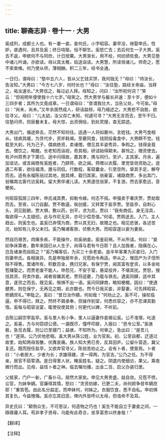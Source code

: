 ```yaml
---
---
---
```

title: 聊斋志异 · 卷十一 · 大男
---

奚成列，成都士人也。有一妻一妾。妾何氏，小字昭容。妻早没，继娶申氏，性妒，虐遇何，且并及奚；终日哓聒，恒不聊生。奚怒亡去；去后何生一子大男。奚去不返，申摈何不与同炊，计日授粟。大男渐长，用不给，何纺绩佐食。大男见塾中诸儿吟诵，亦欲读。母以其太稚，姑送诣读。大男慧，所读倍诸儿。师奇之，愿不索束脩。何乃使从师，薄相酬。积二三年，经书全通。

一日归，谓母曰：“塾中五六人，皆从父乞钱买饼，我何独无？”母曰：“待汝长，告汝知。”大男曰：“今方七八岁，何时长也？”母曰：“汝往塾，路经关帝庙，当拜之，祐汝速长。”大男信之，每过必入拜。母知之，问曰：“汝所祝何词？”笑云：“但祝明年便使我十六七岁。”母笑之。然大男学与躯长并速：至十岁，便如十三四岁者；其所为文竟成章。一日谓母曰：“昔谓我壮大，当告父处，今可矣。”母曰：“尚未，尚未。”又年余居然成人，研诘益频，母乃缅述之。大男悲不自胜，欲往寻父。母曰：“儿太幼，汝父存亡未知，何遽可寻？”大男无言而去，至午不归。往塾问师，则辰餐未复。母大惊，出资佣役，到处冥搜，杳无踪迹。

大男出门，循途奔去，茫然不知何往。适遇一人将如夔州，言姓钱。大男丐食相从。钱病其缓，为赁代步，资斧耗竭。至夔同食，钱阴投毒食中，大男瞑不觉。钱载至大刹，托为己子，偶病绝资，卖诸僧。僧见其丰姿秀异，争购之。钱得金竟去。僧饮之，略醒。长老知而诣视，奇其相，研诘始得颠末。甚怜之，赠资使去。有泸州蒋秀才下第归，途中问得故，嘉其孝，携与同行。至泸，主其家。月余，遍加谘访。或言闽商有奚姓者，乃辞蒋，欲之闽。蒋赠以衣履，里党皆敛资助之。途遇二布客，欲往福清，邀与同侣。行数程，客窥囊金，引至空所，挚其手足，解夺而去。适有永福陈翁过其地，脱其缚，载归其家。翁豪富，诸路商贾，多出其门，翁嘱南北客代访奚耗。留大男伴诸儿读。大男遂住翁家，不复游。然去家愈远，音梗矣。

何昭容孤居三四年，申氏减其费，抑勒令嫁。何志不摇。申强卖于重庆贾，贾劫取而去。至夜，以刀自劙。贾不敢逼，俟创瘥，又转鬻于盐亭贾。至盐亭，自刺心头，洞见脏腑。贾大惧，敷以药，创平，求为尼。贾曰：“我有商侣，身无淫具，每欲得一人主缝纫。此与作尼无异，亦可少偿吾值。”何诺。贾舆送去。入门，主人趋出，则奚生也。盖奚已弃懦为商，贾以其无妇，故赠之也。相见悲骇，各述苦况，始知有儿寻父未归。奚乃嘱诸客旅，侦察大男。而昭容遂以妾为妻矣。

然自历艰苦，疴痛多疾，不能操作，劝奚纳妾。奚鉴前祸，不从所请。何曰：“妾如争床第者，数年来固已从人生子，尚得与君有今日耶？且人加我者，隐痛在心，岂及诸身而自蹈之？”奚乃嘱客侣，为买三十余老妾。逾半年客果为买妾归，入门则妻申氏。各相骇异。先是申独居年余，兄苞劝令再适。申从之，惟田产为子侄所阻不得售。鬻诸所有，积数百金，携归兄家。有保宁贾，闻其富有奁资，以多金啖苞赚娶之。而贾老废不能人。申怨兄，不安于室，悬梁投井，不堪其扰。贾怒，搜括其资，将卖作妾。闻者皆嫌其老。贾将适夔，乃载与俱去。遇奚同肆，适中其意，遂货之而去。既见奚，惭惧不出一语。奚问同肆商，略知梗概，因曰：“使遇健男，则在保宁，无再见之期，此亦数也。然今日我买妾，非娶妻，可先拜昭容，修嫡庶礼。”申耻之。奚曰：“昔日汝作嫡，何如哉！”何劝止之。奚不可，操杖临逼，申不得已，拜之。然终不屑承奉，但操作别室，何悉优容之，亦不忍课其勤惰。奚每与昭容谈宴，辄使役使其侧；何更代以婢，不听前。

会陈公嗣宗宰盐亭。奚与里人有小争，里人以逼妻作妾揭讼奚。公不准理，叱逐之。奚喜，方与何窃颂公德。一漏既尽，僮呼叩扉，入报曰：“邑令公至。”奚骇极，急觅衣履，则公已至寝门；益骇，不知所为。何审之，急出曰：“是吾儿也！”遂哭。公乃伏地悲咽。盖大男从陈公姓，业为官矣。初、公至自都，迂道过故里，始知两母皆醮，伏膺哀痛。族人知大男已贵，反其田庐。公留仆营造，冀父复还。既而授任盐亭，又欲弃官寻父，陈翁苦劝止之。会有卜者，使筮焉。卜者曰：“小者居大，少者为长；求雄得雌，求一得两，为官吉。”公乃之任。为不得亲，居官不茹荤酒。是日得里人状，睹奚姓名，疑之。阴遣内使细访，果父。乘夜微行而出。见母，益信卜者之神。临去嘱勿播，出金二百，启父办装归里。

父抵家，门户一新，广畜仆马，居然大家矣。申见大男贵盛，益自敛。兄苞不愤，讼官，为妹争嫡。官廉得其情，怒曰：“贪资劝嫁，已更二夫，尚何颜争昔年嫡庶耶！”重笞苞。由此名分益定。而申妹何，何姊之。衣服饮食，悉不自私。申初惧其复仇，今益愧悔。奚亦忘其旧恶，俾内外皆呼以太母，但诰命不及耳。

异史氏曰：“颠倒众生，不可思议，何造物之巧也！奚生不能自立于妻妾之间，一碌碌庸人耳。苟非孝子贤母，乌能有此奇合，坐享富贵以终身哉！”

【翻译】

【注释】

